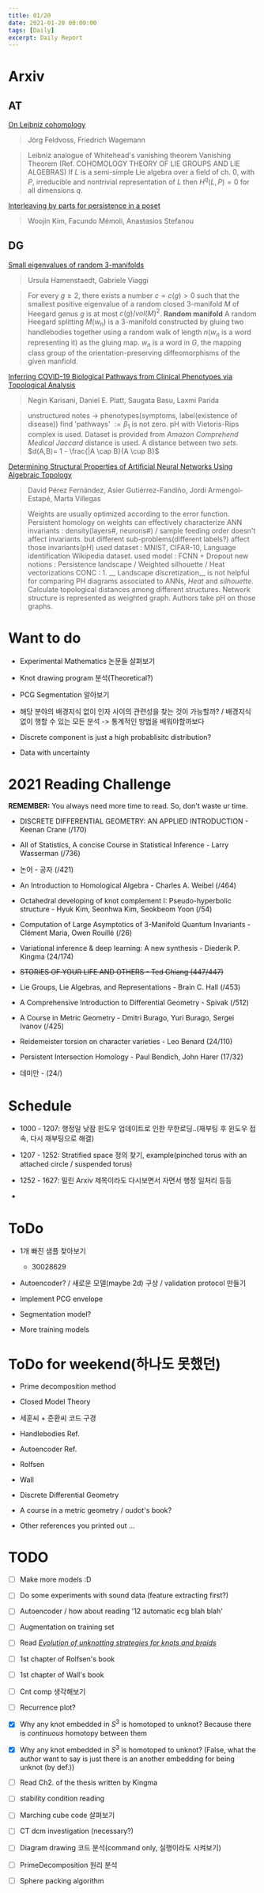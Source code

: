 ```yaml
---
title: 01/20
date: 2021-01-20 00:00:00
tags: [Daily]
excerpt: Daily Report
---
```


# Arxiv

## AT

[On Leibniz cohomology](https://arxiv.org/abs/1902.06128)
> Jörg Feldvoss, Friedrich Wagemann 

> Leibniz analogue of Whitehead's vanishing theorem
> Vanishing Theorem (Ref. COHOMOLOGY THEORY OF LIE GROUPS AND LIE ALGEBRAS)
> If $L$ is a semi-simple Lie algebra over a field of ch. $0$, with $P$, irreducible and nontrivial representation of $L$ then $H^q(L,P)=0$ for all dimensions $q$.

[Interleaving by parts for persistence in a poset](https://arxiv.org/abs/1912.04366)
> Woojin Kim, Facundo Mémoli, Anastasios Stefanou

## DG

[Small eigenvalues of random 3-manifolds](https://arxiv.org/abs/1903.08031)
> Ursula Hamenstaedt, Gabriele Viaggi

> For every $g \geq 2$, there exists a number $c=c(g)>0$ such that the smallest positive eigenvalue of a random closed $3$-manifold $M$ of Heegard genus $g$ is at most $c(g)/vol(M)^2$.
> __Random manifold__
> A random Heegard splitting $M(w_n)$ is a $3$-manifold constructed by gluing two handlebodies together using a random walk of length $n$($w_n$ is a word representing it) as the gluing map.
> $w_n$ is a word in $G$, the mapping class group of the orientation-preserving diffeomorphisms of the given manfiold.

[Inferring COVID-19 Biological Pathways from Clinical Phenotypes via Topological Analysis](https://arxiv.org/abs/2101.07417)
> Negin Karisani, Daniel E. Platt, Saugata Basu, Laxmi Parida

> unstructured notes -> phenotypes(symptoms, label(existence of disease)) find 'pathways' $:= \beta_1$ is not zero.
> pH with Vietoris-Rips complex is used.
> Dataset is provided from _Amazon Comprehend Medical_
> _Jaccard_ distance is used. A distance between two _sets_.
> $d(A,B)= 1 - \frac{|A \cap B}{A \cup B}$ 

[Determining Structural Properties of Artificial Neural Networks Using Algebraic Topology](https://arxiv.org/abs/2101.07752)
> David Pérez Fernández, Asier Gutiérrez-Fandiño, Jordi Armengol-Estapé, Marta Villegas

> Weights are usually optimized according to the error function.
> Persistent homology on weights can effectively characterize ANN invariants : density(layers#, neurons#) / sample feeding order doesn't affect invariants.
> but different sub-problems(different labels?) affect those invariants(pH)
> used dataset : MNIST, CIFAR-10, Language identification Wikipedia dataset.
> used model : FCNN + Dropout
> new notions : Persistence landscape / Weighted silhouette / Heat vectorizations
> CONC : 1. __ Landscape discretization__ is not helpful for comparing PH diagrams associated to ANNs, _Heat_ and _silhouette_.
> Calculate topological distances among different structures. Network structure is represented as weighted graph. Authors take pH on those graphs.

# Want to do 

* Experimental Mathematics 논문들 살펴보기

* Knot drawing program 분석(Theoretical?)

* PCG Segmentation 알아보기

* 해당 분야의 배경지식 없이 인자 사이의 관련성을 찾는 것이 가능할까? / 배경지식 없이 행할 수 있는 모든 분석 -> 통계적인 방법을 배워야할까보다

* Discrete component is just a high probablisitc distribution?

* Data with uncertainty

# 2021 Reading Challenge

__REMEMBER:__ You always need more time to read. So, don't waste ur time.

* DISCRETE DIFFERENTIAL GEOMETRY: AN APPLIED INTRODUCTION - Keenan Crane (/170)

* All of Statistics, A concise Course in Statistical Inference - Larry Wasserman (/736)

* 논어 - 공자 (/421)

* An Introduction to Homological Algebra - Charles A. Weibel (/464)

* Octahedral developing of knot complement I: Pseudo-hyperbolic structure - Hyuk Kim, Seonhwa Kim, Seokbeom Yoon (/54)

* Computation of Large Asymptotics of 3-Manifold Quantum Invariants - Clément Maria, Owen Rouillé (/26)

* Variational inference & deep learning: A new synthesis - Diederik P. Kingma (24/174)

* ~~STORIES OF YOUR LIFE AND OTHERS - Ted Chiang (447/447)~~

* Lie Groups, Lie Algebras, and Representations - Brain C. Hall (/453)

* A Comprehensive Introduction to Differential Geometry - Spivak (/512)

* A Course in Metric Geometry - Dmitri Burago, Yuri Burago, Sergei Ivanov (/425)

* Reidemeister torsion on character varieties - Leo Benard (24/110)

* Persistent Intersection Homology - Paul Bendich, John Harer (17/32)

* 데미안 - (24/)

# Schedule

* 1000 - 1207: 행정일 낮잠 윈도우 업데이트로 인한 무한로딩..(재부팅 후 윈도우 접속, 다시 재부팅으로 해결)

* 1207 - 1252: Stratified space 정의 찾기, example(pinched torus with an attached circle / suspended torus)

* 1252 - 1627: 밀린 Arxiv 제목이라도 다시보면서 자면서 행정 일처리 등등

*

# ToDo

* 1개 빠진 샘플 찾아보기 
    * 30028629

* Autoencoder? / 새로운 모델(maybe 2d) 구상 / validation protocol 만들기

* Implement PCG envelope

* Segmentation model?

* More training models

# ToDo for weekend(하나도 못했던)

* Prime decomposition method

* Closed Model Theory

* 세훈씨 + 준환씨 코드 구경

* Handlebodies Ref.

* Autoencoder Ref.

* Rolfsen

* Wall

* Discrete Differential Geometry

* A course in a metric geometry / oudot's book?

* Other references you printed out ...

# TODO

- [ ] Make more models :D

- [ ] Do some experiments with sound data (feature extracting first?)

- [ ] Autoencoder / how about reading '12 automatic ecg blah blah'

- [ ] Augmentation on training set

- [ ] Read [_Evolution of unknotting strategies for knots and braids_](https://arxiv.org/abs/1302.0787)

- [ ] 1st chapter of Rolfsen's book

- [ ] 1st chapter of Wall's book

- [ ] Cnt comp 생각해보기

- [ ] Recurrence plot?

- [x] Why any knot embedded in $S^3$ is homotoped to unknot? Because there is _continuous_ homotopy between  them

- [x] Why any knot embedded in $S^3$ is homotoped to unknot? (False, what the author want to say is just there is an another embedding for being unknot (by def.))

- [ ] Read Ch2. of the thesis written by Kingma

- [ ] stability condition reading

- [ ] Marching cube code 살펴보기

- [ ] CT dcm investigation (necessary?)

- [ ] Diagram drawing 코드 분석(command only, 실행이라도 시켜보기)

- [ ] PrimeDecomposition 원리 분석

- [ ] Sphere packing algorithm



